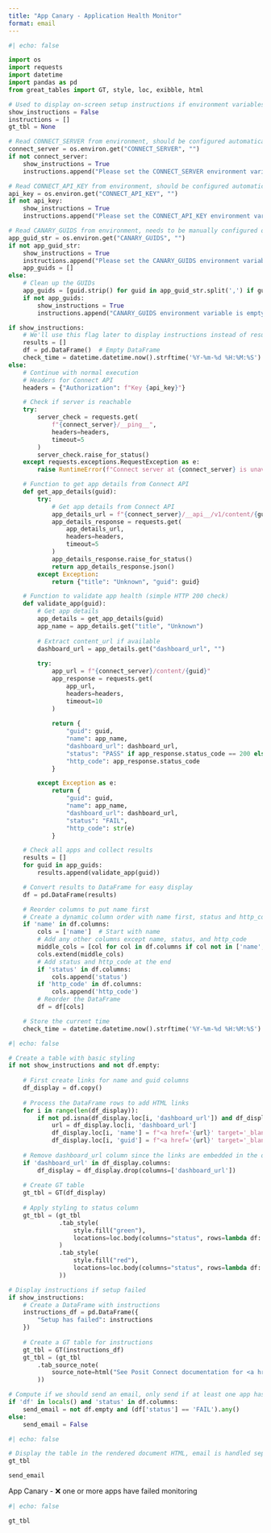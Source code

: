```yaml
---
title: "App Canary - Application Health Monitor"
format: email
---
```


```python
#| echo: false

import os
import requests
import datetime
import pandas as pd
from great_tables import GT, style, loc, exibble, html

# Used to display on-screen setup instructions if environment variables are missing
show_instructions = False
instructions = []
gt_tbl = None

# Read CONNECT_SERVER from environment, should be configured automatically when run on Connect
connect_server = os.environ.get("CONNECT_SERVER", "")
if not connect_server:
    show_instructions = True
    instructions.append("Please set the CONNECT_SERVER environment variable.")

# Read CONNECT_API_KEY from environment, should be configured automatically when run on Connect
api_key = os.environ.get("CONNECT_API_KEY", "")
if not api_key:
    show_instructions = True
    instructions.append("Please set the CONNECT_API_KEY environment variable.")

# Read CANARY_GUIDS from environment, needs to be manually configured on Connect
app_guid_str = os.environ.get("CANARY_GUIDS", "")
if not app_guid_str:
    show_instructions = True
    instructions.append("Please set the CANARY_GUIDS environment variable. It should be a comma separated list of GUID you wish to monitor.")
    app_guids = []
else:
    # Clean up the GUIDs
    app_guids = [guid.strip() for guid in app_guid_str.split(',') if guid.strip()]
    if not app_guids:
        show_instructions = True
        instructions.append("CANARY_GUIDS environment variable is empty or contains only whitespace. It should be a comma separated list of GUID you wish to monitor. Raw CANARY_GUIDS value: '{app_guid_str}'")

if show_instructions:
    # We'll use this flag later to display instructions instead of results
    results = []
    df = pd.DataFrame()  # Empty DataFrame
    check_time = datetime.datetime.now().strftime('%Y-%m-%d %H:%M:%S')
else:
    # Continue with normal execution
    # Headers for Connect API
    headers = {"Authorization": f"Key {api_key}"}

    # Check if server is reachable
    try:
        server_check = requests.get(
            f"{connect_server}/__ping__", 
            headers=headers, 
            timeout=5
        )
        server_check.raise_for_status()
    except requests.exceptions.RequestException as e:
        raise RuntimeError(f"Connect server at {connect_server} is unavailable: {str(e)}")

    # Function to get app details from Connect API
    def get_app_details(guid):
        try:
            # Get app details from Connect API
            app_details_url = f"{connect_server}/__api__/v1/content/{guid}"
            app_details_response = requests.get(
                app_details_url,
                headers=headers,
                timeout=5
            )
            app_details_response.raise_for_status()
            return app_details_response.json()
        except Exception:
            return {"title": "Unknown", "guid": guid}

    # Function to validate app health (simple HTTP 200 check)
    def validate_app(guid):
        # Get app details
        app_details = get_app_details(guid)
        app_name = app_details.get("title", "Unknown")
        
        # Extract content_url if available
        dashboard_url = app_details.get("dashboard_url", "")
        
        try:
            app_url = f"{connect_server}/content/{guid}"
            app_response = requests.get(
                app_url, 
                headers=headers,
                timeout=10
            )
            
            return {
                "guid": guid,
                "name": app_name,
                "dashboard_url": dashboard_url,
                "status": "PASS" if app_response.status_code == 200 else "FAIL",
                "http_code": app_response.status_code
            }

        except Exception as e:
            return {
                "guid": guid,
                "name": app_name,
                "dashboard_url": dashboard_url,
                "status": "FAIL",
                "http_code": str(e)
            }

    # Check all apps and collect results
    results = []
    for guid in app_guids:
        results.append(validate_app(guid))

    # Convert results to DataFrame for easy display
    df = pd.DataFrame(results)

    # Reorder columns to put name first
    # Create a dynamic column order with name first, status and http_code last
    if 'name' in df.columns:
        cols = ['name']  # Start with name
        # Add any other columns except name, status, and http_code
        middle_cols = [col for col in df.columns if col not in ['name', 'status', 'http_code']]
        cols.extend(middle_cols)
        # Add status and http_code at the end
        if 'status' in df.columns:
            cols.append('status')
        if 'http_code' in df.columns:
            cols.append('http_code')
        # Reorder the DataFrame
        df = df[cols]

    # Store the current time
    check_time = datetime.datetime.now().strftime('%Y-%m-%d %H:%M:%S')
```


```python
#| echo: false

# Create a table with basic styling
if not show_instructions and not df.empty:
    
    # First create links for name and guid columns
    df_display = df.copy()
    
    # Process the DataFrame rows to add HTML links
    for i in range(len(df_display)):
        if not pd.isna(df_display.loc[i, 'dashboard_url']) and df_display.loc[i, 'dashboard_url']:
            url = df_display.loc[i, 'dashboard_url']
            df_display.loc[i, 'name'] = f"<a href='{url}' target='_blank'>{df_display.loc[i, 'name']}</a>"
            df_display.loc[i, 'guid'] = f"<a href='{url}' target='_blank'>{df_display.loc[i, 'guid']}</a>"
    
    # Remove dashboard_url column since the links are embedded in the other columns
    if 'dashboard_url' in df_display.columns:
        df_display = df_display.drop(columns=['dashboard_url'])
    
    # Create GT table
    gt_tbl = GT(df_display)
    
    # Apply styling to status column
    gt_tbl = (gt_tbl
              .tab_style(
                  style.fill("green"),
                  locations=loc.body(columns="status", rows=lambda df: df["status"] == "PASS")
              )
              .tab_style(
                  style.fill("red"),
                  locations=loc.body(columns="status", rows=lambda df: df["status"] == "FAIL")
              ))

# Display instructions if setup failed
if show_instructions:
    # Create a DataFrame with instructions
    instructions_df = pd.DataFrame({
        "Setup has failed": instructions
    })
    
    # Create a GT table for instructions
    gt_tbl = GT(instructions_df)
    gt_tbl = (gt_tbl
        .tab_source_note(
            source_note=html("See Posit Connect documentation for <a href='https://docs.posit.co/connect/user/content-settings/#content-vars' target='_blank'>Vars (environment variables)</a>")
        ))

# Compute if we should send an email, only send if at least one app has a failure
if 'df' in locals() and 'status' in df.columns:
    send_email = not df.empty and (df['status'] == 'FAIL').any()
else:
    send_email = False
```


```python
#| echo: false

# Display the table in the rendered document HTML, email is handled separately below
gt_tbl
```


::: {.email}

::: {.email-scheduled}
```python
send_email
```
:::

::: {.subject}
App Canary - ❌ one or more apps have failed monitoring
:::

```python
#| echo: false

gt_tbl
```
:::
